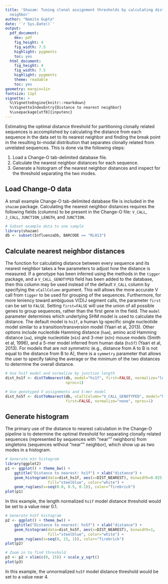 ```yaml
---
title: 'Shazam: Tuning clonal assignment thresholds by calculating distance to nearest
  neighbor'
author: "Namita Gupta"
date: '`r Sys.Date()`'
output:
  pdf_document:
    dev: pdf
    fig_height: 4
    fig_width: 7.5
    highlight: pygments
    toc: yes
  html_document:
    fig_height: 4
    fig_width: 7.5
    highlight: pygments
    theme: readable
    toc: yes
geometry: margin=1in
fontsize: 11pt
vignette: >
  %\VignetteEngine{knitr::rmarkdown} 
  %\VignetteIndexEntry{Distance to nearest neighbor} 
  %\usepackage[utf8]{inputenc}
---
```


Estimating the optimal distance threshold for partitioning clonally related 
sequences is accomplished by calculating the distance from each sequence in the 
data set to its nearest neighbor and finding the break point in the resulting 
bi-modal distribution that separates clonally related from unrelated sequences. 
This is done via the following steps:

1. Load a Change-O tab-delimited database file.
2. Calculate the nearest neighbor distances for each sequence.
3. Generate a histogram of the nearest neighbor distances and inspect for the 
   threshold separating the two modes.

## Load Change-O data

A small example Change-O tab-delimited database file is included in the `shazam` 
package. Calculating the nearest neighbor distances requires the following 
fields (columns) to be present in the Change-O file: `V_CALL`, `J_CALL`, 
`JUNCTION_LENGTH`, and `JUNCTION`.

```r
# Subset example data to one sample
library(shazam)
db <- subset(InfluenzaDb, BARCODE == "RL013")
```

## Calculate nearest neighbor distances

The function for calculating distance between every sequence and its nearest
neighbor takes a few parameters to adjust how the distance is measured. If a 
genotype has been inferred using the methods in the `tigger` package, and a 
`V_CALL_GENOTYPED` field has been added to the database, then this column may be 
used instead of the default `V_CALL` column by specifying the `vCallColumn` 
argument. This will allows the more accurate V call from `tigger` to be used for 
grouping of the sequences. Furthermore, for more leniency toward ambiguous 
V(D)J segment calls, the parameter `first` can be set to `FALSE`. Setting 
`first=FALSE` will use the union of all possible genes to group sequences, rather 
than the first gene in the field. The `model` parameter determines which 
underlying SHM model is used to calculate the distance. The default model is 
`hs1f`, a human Ig-specific single nucleotide model similar to a 
transition/transversion model (Yaari et al, 2013). Other options 
include nucleotide Hamming distance (`ham`), amino acid Hamming distance (`aa`), 
single nucleotide (`m1n`) and 3-mer (`m3n`) mouse models (Smith et al, 1996), 
and a 5-mer model inferred from human data (`hs5f`) (Yaari et al, 2013).
For models that are not symmetric (e.g., distance from A to B is not equal to the
distance from B to A), there is a `symmetry` parameter that allows the user to 
specify taking the average or the minimum of the two distances to determine the
overall distance.

```r
# Use hs1f model and normalize by junction length
dist_hs1f <- distToNearest(db, model="hs1f", first=FALSE, normalize="length", 
                           nproc=1)

# Use genotyped V assignments and 5-mer model
dist_hs5f <- distToNearest(db, vCallColumn="V_CALL_GENOTYPED", model="hs5f", 
                           first=FALSE, normalize="none", nproc=1)
```

## Generate histogram

The primary use of the distance to nearest calculation in the Change-O pipeline 
is to determine the optimal threshold for separating clonally related sequences 
(represented by sequences with "near"" neighbors) from singletons (sequences 
without "near"" neighbor), which show up as two modes in a histogram.

```r
# Generate m1n histogram
library(ggplot2)
p1 <- ggplot() + theme_bw() + 
    ggtitle("Distance to nearest: hs1f") + xlab("distance") +
    geom_histogram(data=dist_hs1f, aes(x=DIST_NEAREST), binwidth=0.025, 
                   fill="steelblue", color="white") +
    geom_rug(aes(x=seq(0.0, 0.5, 0.1)), color="firebrick")
plot(p1)
```

In this example, the length normalized `hs1f` model distance threshold would be 
set to a value near 0.1.

```r
# Generate hs5f histogram
p2 <- ggplot() + theme_bw() + 
    ggtitle("Distance to nearest: hs5f") + xlab("distance") +
    geom_histogram(data=dist_hs5f, aes(x=DIST_NEAREST), binwidth=1, 
                   fill="steelblue", color="white") +
    geom_rug(aes(x=seq(0, 15, 1)), color="firebrick")
plot(p2)

# Zoom in to find threshold
p3 <- p2 + xlim(c(0, 15)) + scale_y_sqrt()
plot(p3)
```

In this example, the unnormalized `hs5f` model distance threshold would be 
set to a value near 4.
